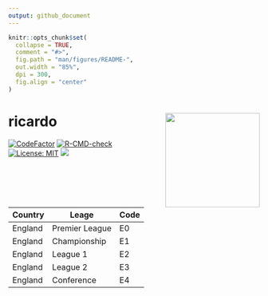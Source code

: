 ```yaml
---
output: github_document
---
```


<!-- README.md is generated from README.Rmd. Please edit that file -->

```r
knitr::opts_chunk$set(
  collapse = TRUE,
  comment = "#>",
  fig.path = "man/figures/README-",
  out.width = "85%",
  dpi = 300,
  fig.align = "center"
)
```

# ricardo <img src='man/figures/logo.png' align="right" height="189" />

<!-- badges: start -->
[![CodeFactor](https://www.codefactor.io/repository/github/jvieroe/ricardo/badge)](https://www.codefactor.io/repository/github/jvieroe/ricardo)
[![R-CMD-check](https://github.com/jvieroe/ricardo/workflows/R-CMD-check/badge.svg)](https://github.com/jvieroe/ricardo/actions)
[![License: MIT](https://img.shields.io/badge/license-MIT-blue.svg)](https://cran.r-project.org/web/licenses/MIT)
[![](https://img.shields.io/badge/lifecycle-experimental-orange.svg)](https://lifecycle.r-lib.org/articles/stages.html#experimental)
<!-- badges: end -->

Country  | Leage | Code
------------- | ------------- | -------------
England     | Premier League | E0
England     | Championship | E1
England     | League 1 | E2
England     | League 2 | E3
England     | Conference | E4




